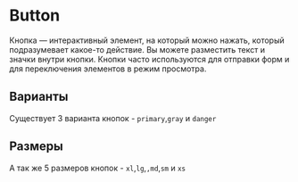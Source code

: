 
<Meta title="Components/Button" />

# Button

Кнопка — интерактивный элемент, на который можно нажать, который подразумевает какое-то действие.
Вы можете разместить текст и значки внутри кнопки.
Кнопки часто используются для отправки форм и для переключения элементов в режим просмотра.


## Варианты

Существует 3 варианта кнопок - `primary`,`gray` и `danger`

<Canvas of={TestStories.Variants}/>

## Размеры

А так же 5 размеров кнопок - `xl`,`lg`,`,md`,`sm` и `xs`

<Canvas of={TestStories.Sizes}/>
